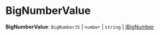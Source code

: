 
# BigNumberValue

 **BigNumberValue**: `BigNumberJS` \| `number` \| `string` \| [IBigNumber](../../interfaces/types.IBigNumber/page.mdx)
